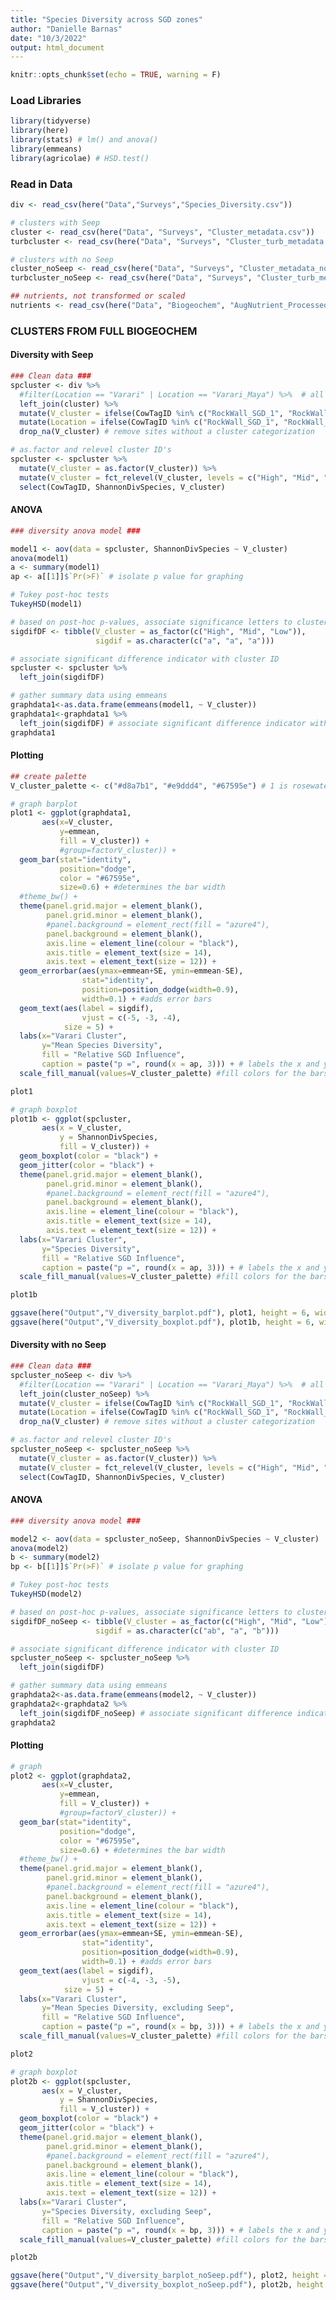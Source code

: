 ```yaml
---
title: "Species Diversity across SGD zones"
author: "Danielle Barnas"
date: "10/3/2022"
output: html_document
---
```


```r
knitr::opts_chunk$set(echo = TRUE, warning = F)
```

### Load Libraries ###
```r

library(tidyverse)
library(here)
library(stats) # lm() and anova()
library(emmeans)
library(agricolae) # HSD.test()

```

### Read in Data ###
```r

div <- read_csv(here("Data","Surveys","Species_Diversity.csv"))

# clusters with Seep
cluster <- read_csv(here("Data", "Surveys", "Cluster_metadata.csv"))
turbcluster <- read_csv(here("Data", "Surveys", "Cluster_turb_metadata.csv"))

# clusters with no Seep
cluster_noSeep <- read_csv(here("Data", "Surveys", "Cluster_metadata_noSeep.csv"))
turbcluster_noSeep <- read_csv(here("Data", "Surveys", "Cluster_turb_metadata_noSeep.csv"))

## nutrients, not transformed or scaled
nutrients <- read_csv(here("Data", "Biogeochem", "AugNutrient_Processed_CV.csv"))

```


### CLUSTERS FROM FULL BIOGEOCHEM ###

#### Diversity with Seep
```r

### Clean data ###
spcluster <- div %>%
  #filter(Location == "Varari" | Location == "Varari_Maya") %>%  # all Varari surveys
  left_join(cluster) %>% 
  mutate(V_cluster = ifelse(CowTagID %in% c("RockWall_SGD_1", "RockWall_SGD_2", "RockWall_SGD_3"), "High", V_cluster)) %>% # include rockwall surveys, which are assumed to be "High"
  mutate(Location = ifelse(CowTagID %in% c("RockWall_SGD_1", "RockWall_SGD_2", "RockWall_SGD_3"), "Varari", Location)) %>%
  drop_na(V_cluster) # remove sites without a cluster categorization

# as.factor and relevel cluster ID's
spcluster <- spcluster %>%
  mutate(V_cluster = as.factor(V_cluster)) %>%
  mutate(V_cluster = fct_relevel(V_cluster, levels = c("High", "Mid", "Low"))) %>%
  select(CowTagID, ShannonDivSpecies, V_cluster)

```

#### ANOVA
```r
### diversity anova model ###

model1 <- aov(data = spcluster, ShannonDivSpecies ~ V_cluster)
anova(model1)
a <- summary(model1)
ap <- a[[1]]$`Pr(>F)` # isolate p value for graphing

# Tukey post-hoc tests
TukeyHSD(model1)

# based on post-hoc p-values, associate significance letters to cluster factors
sigdifDF <- tibble(V_cluster = as_factor(c("High", "Mid", "Low")),
                   sigdif = as.character(c("a", "a", "a")))

# associate significant difference indicator with cluster ID
spcluster <- spcluster %>%
  left_join(sigdifDF)

# gather summary data using emmeans
graphdata1<-as.data.frame(emmeans(model1, ~ V_cluster))
graphdata1<-graphdata1 %>%
  left_join(sigdifDF) # associate significant difference indicator with cluster ID
graphdata1

```

#### Plotting
```r
## create palette
V_cluster_palette <- c("#d8a7b1", "#e9ddd4", "#67595e") # 1 is rosewater, 2 is dusty rose, 3 is coffee pot

# graph barplot
plot1 <- ggplot(graphdata1,
       aes(x=V_cluster,
           y=emmean,
           fill = V_cluster)) +
           #group=factorV_cluster)) +
  geom_bar(stat="identity",
           position="dodge",
           color = "#67595e",
           size=0.6) + #determines the bar width
  #theme_bw() +
  theme(panel.grid.major = element_blank(),
        panel.grid.minor = element_blank(),
        #panel.background = element_rect(fill = "azure4"),
        panel.background = element_blank(),
        axis.line = element_line(colour = "black"),
        axis.title = element_text(size = 14),
        axis.text = element_text(size = 12)) +
  geom_errorbar(aes(ymax=emmean+SE, ymin=emmean-SE),
                stat="identity",
                position=position_dodge(width=0.9),
                width=0.1) + #adds error bars
  geom_text(aes(label = sigdif),
                vjust = c(-5, -3, -4),
            size = 5) +
  labs(x="Varari Cluster",
       y="Mean Species Diversity",
       fill = "Relative SGD Influence",
       caption = paste("p =", round(x = ap, 3))) + # labels the x and y axes, legend, and caption
  scale_fill_manual(values=V_cluster_palette) #fill colors for the bars

plot1

# graph boxplot
plot1b <- ggplot(spcluster,
       aes(x = V_cluster,
           y = ShannonDivSpecies,
           fill = V_cluster)) +
  geom_boxplot(color = "black") +
  geom_jitter(color = "black") +
  theme(panel.grid.major = element_blank(),
        panel.grid.minor = element_blank(),
        #panel.background = element_rect(fill = "azure4"),
        panel.background = element_blank(),
        axis.line = element_line(colour = "black"),
        axis.title = element_text(size = 14),
        axis.text = element_text(size = 12)) +
  labs(x="Varari Cluster",
       y="Species Diversity",
       fill = "Relative SGD Influence",
       caption = paste("p =", round(x = ap, 3))) + # labels the x and y axes, legend, and caption
  scale_fill_manual(values=V_cluster_palette) #fill colors for the bars

plot1b

ggsave(here("Output","V_diversity_barplot.pdf"), plot1, height = 6, width = 6, device = "pdf")
ggsave(here("Output","V_diversity_boxplot.pdf"), plot1b, height = 6, width = 6, device = "pdf")

```


#### Diversity with no Seep
```r

### Clean data ###
spcluster_noSeep <- div %>%
  #filter(Location == "Varari" | Location == "Varari_Maya") %>%  # all Varari surveys
  left_join(cluster_noSeep) %>% 
  mutate(V_cluster = ifelse(CowTagID %in% c("RockWall_SGD_1", "RockWall_SGD_2", "RockWall_SGD_3"), "High", V_cluster)) %>% # include rockwall surveys, which are assumed to be "High"
  mutate(Location = ifelse(CowTagID %in% c("RockWall_SGD_1", "RockWall_SGD_2", "RockWall_SGD_3"), "Varari", Location)) %>%
  drop_na(V_cluster) # remove sites without a cluster categorization

# as.factor and relevel cluster ID's
spcluster_noSeep <- spcluster_noSeep %>%
  mutate(V_cluster = as.factor(V_cluster)) %>%
  mutate(V_cluster = fct_relevel(V_cluster, levels = c("High", "Mid", "Low"))) %>%
  select(CowTagID, ShannonDivSpecies, V_cluster)

```

#### ANOVA
```r
### diversity anova model ###

model2 <- aov(data = spcluster_noSeep, ShannonDivSpecies ~ V_cluster)
anova(model2)
b <- summary(model2)
bp <- b[[1]]$`Pr(>F)` # isolate p value for graphing

# Tukey post-hoc tests
TukeyHSD(model2)

# based on post-hoc p-values, associate significance letters to cluster factors
sigdifDF_noSeep <- tibble(V_cluster = as_factor(c("High", "Mid", "Low")),
                   sigdif = as.character(c("ab", "a", "b")))

# associate significant difference indicator with cluster ID
spcluster_noSeep <- spcluster_noSeep %>%
  left_join(sigdifDF)

# gather summary data using emmeans
graphdata2<-as.data.frame(emmeans(model2, ~ V_cluster))
graphdata2<-graphdata2 %>%
  left_join(sigdifDF_noSeep) # associate significant difference indicator with cluster ID
graphdata2

```

#### Plotting
```r

# graph
plot2 <- ggplot(graphdata2,
       aes(x=V_cluster,
           y=emmean,
           fill = V_cluster)) +
           #group=factorV_cluster)) +
  geom_bar(stat="identity",
           position="dodge",
           color = "#67595e",
           size=0.6) + #determines the bar width
  #theme_bw() +
  theme(panel.grid.major = element_blank(),
        panel.grid.minor = element_blank(),
        #panel.background = element_rect(fill = "azure4"),
        panel.background = element_blank(),
        axis.line = element_line(colour = "black"),
        axis.title = element_text(size = 14),
        axis.text = element_text(size = 12)) +
  geom_errorbar(aes(ymax=emmean+SE, ymin=emmean-SE),
                stat="identity",
                position=position_dodge(width=0.9),
                width=0.1) + #adds error bars
  geom_text(aes(label = sigdif),
                vjust = c(-4, -3, -5),
            size = 5) +
  labs(x="Varari Cluster",
       y="Mean Species Diversity, excluding Seep",
       fill = "Relative SGD Influence",
       caption = paste("p =", round(x = bp, 3))) + # labels the x and y axes, legend, and caption
  scale_fill_manual(values=V_cluster_palette) #fill colors for the bars

plot2

# graph boxplot
plot2b <- ggplot(spcluster,
       aes(x = V_cluster,
           y = ShannonDivSpecies,
           fill = V_cluster)) +
  geom_boxplot(color = "black") +
  geom_jitter(color = "black") +
  theme(panel.grid.major = element_blank(),
        panel.grid.minor = element_blank(),
        #panel.background = element_rect(fill = "azure4"),
        panel.background = element_blank(),
        axis.line = element_line(colour = "black"),
        axis.title = element_text(size = 14),
        axis.text = element_text(size = 12)) +
  labs(x="Varari Cluster",
       y="Species Diversity, excluding Seep",
       fill = "Relative SGD Influence",
       caption = paste("p =", round(x = bp, 3))) + # labels the x and y axes, legend, and caption
  scale_fill_manual(values=V_cluster_palette) #fill colors for the bars

plot2b

ggsave(here("Output","V_diversity_barplot_noSeep.pdf"), plot2, height = 6, width = 6, device = "pdf")
ggsave(here("Output","V_diversity_boxplot_noSeep.pdf"), plot2b, height = 6, width = 6, device = "pdf")

```



